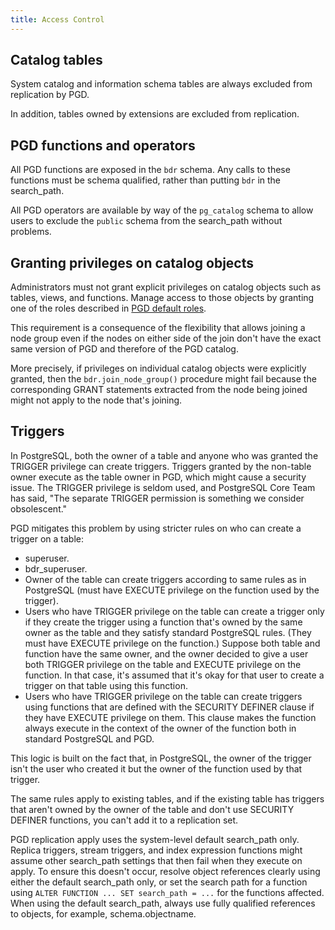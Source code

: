 ```yaml
---
title: Access Control
---
```



## Catalog tables

System catalog and information schema tables are always excluded from replication by PGD.

In addition, tables owned by extensions are excluded from replication.

## PGD functions and operators

All PGD functions are exposed in the `bdr` schema. Any calls to these
functions must be schema qualified, rather than putting `bdr` in the
search_path.

All PGD operators are available by way of the `pg_catalog` schema to allow users
to exclude the `public` schema from the search_path without problems.

## Granting privileges on catalog objects

Administrators must not grant explicit privileges on catalog
objects such as tables, views, and functions. Manage access to those objects
by granting one of the roles described in [PGD default roles](#pgd-defaultpredefined-roles).

This requirement is a consequence of the flexibility that allows
joining a node group even if the nodes on either side of the join don't
have the exact same version of PGD and therefore of the PGD
catalog.

More precisely, if privileges on individual catalog objects were
explicitly granted, then the `bdr.join_node_group()` procedure might
fail because the corresponding GRANT statements extracted from the
node being joined might not apply to the node that's joining.

## Triggers

In PostgreSQL, both the owner of a table and anyone who was granted the TRIGGER
privilege can create triggers. Triggers granted by the non-table owner execute
as the table owner in PGD, which might cause a security issue. The TRIGGER
privilege is seldom used, and PostgreSQL Core Team has said, "The separate
TRIGGER permission is something we consider obsolescent."

PGD mitigates this problem by using stricter rules on who can create a trigger
on a table:

-   superuser.
-   bdr_superuser.
-   Owner of the table can create triggers according to same rules as in PostgreSQL
    (must have EXECUTE privilege on the function used by the trigger).
-   Users who have TRIGGER privilege on the table can create a trigger only if
    they create the trigger using a function that's owned by the same owner as the
    table and they satisfy standard PostgreSQL rules. (They must have EXECUTE
    privilege on the function.) Suppose both table and function have the same owner, and the
    owner decided to give a user both TRIGGER privilege on the table and EXECUTE
    privilege on the function. In that case, it's assumed that it's okay for that user to create
    a trigger on that table using this function.
-   Users who have TRIGGER privilege on the table can create triggers using
    functions that are defined with the SECURITY DEFINER clause if they have EXECUTE
    privilege on them. This clause makes the function always execute in the context
    of the owner of the function both in standard PostgreSQL and PGD.

This logic is built on the fact that, in PostgreSQL, the owner of the trigger
isn't the user who created it but the owner of the function used by that
trigger.

The same rules apply to existing tables, and if the existing table has triggers
that aren't owned by the owner of the table and don't use SECURITY DEFINER
functions, you can't add it to a replication set.

PGD replication apply uses the system-level default search_path only. Replica
triggers, stream triggers, and index expression functions might assume other
search_path settings that then fail when they execute on apply. To ensure this
doesn't occur, resolve object references clearly using either the default
search_path only, or set the search path for a function using `ALTER FUNCTION
... SET search_path = ...` for the functions affected. When using the default
search_path, always use fully qualified references to objects, for example,
schema.objectname.

